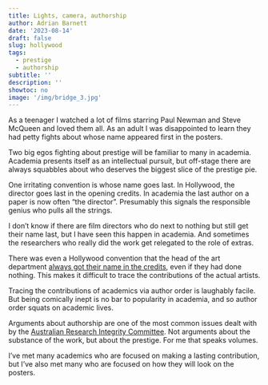 ```yaml
---
title: Lights, camera, authorship
author: Adrian Barnett
date: '2023-08-14'
draft: false
slug: hollywood
tags:
  - prestige
  - authorship
subtitle: ''
description: ''
showtoc: no
image: '/img/bridge_3.jpg'
---
```


As a teenager I watched a lot of films starring Paul Newman and Steve McQueen and loved them all. As an adult I was disappointed to learn they had petty fights about whose name appeared first in the posters.

Two big egos fighting about prestige will be familiar to many in academia. Academia presents itself as an intellectual pursuit, but off-stage there are always squabbles about who deserves the biggest slice of the prestige pie. 

<!--- It's like a bad Hollywood sequel, "Now in academia!". --->

One irritating convention is whose name goes last. In Hollywood, the director goes last in the opening credits. In academia the last author on a paper is now often "the director". Presumably this signals the responsible genius who pulls all the strings. 

I don't know if there are film directors who do next to nothing but still get their name last, but I have seen this happen in academia. And sometimes the researchers who really did the work get relegated to the role of extras.

<!--- https://www.bbc.co.uk/sounds/play/m001g37l at 45:25 mins --->

There was even a Hollywood convention that the head of the art department [always got their name in the credits](https://www.bbc.co.uk/sounds/play/m001g37l), even if they had done nothing. This makes it difficult to trace the contributions of the actual artists.

Tracing the contributions of academics via author order is laughably facile. But being comically inept is no bar to popularity in academia, and so author order squats on academic lives.

Arguments about authorship are one of the most common issues dealt with by the [Australian Research Integrity Committee](https://tinyurl.com/4bm6zjxp). Not arguments about the substance of the work, but about the prestige. For me that speaks volumes. 

I've met many academics who are focused on making a lasting contribution, but I've also met many who are focused on how they will look on the posters.
